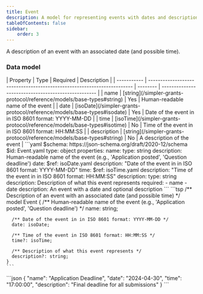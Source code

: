 ```yaml
---
title: Event
description: A model for representing events with dates and descriptions
tableOfContents: false
sidebar:
    order: 3
---
```



A description of an event with an associated date (and possible time).

### Data model

<Tabs>
  <TabItem label="Table">
  | Property    | Type                                                                    | Required | Description                                         |
  | ----------- | ----------------------------------------------------------------------- | -------- | --------------------------------------------------- |
  | name        | [string](/simpler-grants-protocol/reference/models/base-types#string)   | Yes      | Human-readable name of the event                    |
  | date        | [isoDate](/simpler-grants-protocol/reference/models/base-types#isodate) | Yes      | Date of the event in in ISO 8601 format: YYYY-MM-DD |
  | time        | [isoTime](/simpler-grants-protocol/reference/models/base-types#isotime) | No       | Time of the event in in ISO 8601 format: HH:MM:SS   |
  | description | [string](/simpler-grants-protocol/reference/models/base-types#string)   | No       | A description of the event                          |
  </TabItem>

  <TabItem label="JSON Schema">
  ```yaml
  $schema: https://json-schema.org/draft/2020-12/schema
  $id: Event.yaml
  type: object
  properties:
    name:
      type: string
      description: Human-readable name of the event (e.g., 'Application posted', 'Question deadline')
    date:
      $ref: isoDate.yaml
      description: "Date of the event in in ISO 8601 format: YYYY-MM-DD"
    time:
      $ref: isoTime.yaml
      description: "Time of the event in in ISO 8601 format: HH:MM:SS"
    description:
      type: string
      description: Description of what this event represents
  required:
    - name
    - date
  description: An event with a date and optional description
  ```
  </TabItem>

  <TabItem label="TypeSpec">
    ```tsp
    /** Description of an event with an associated date (and possible time) */
    model Event {
      /** Human-readable name of the event (e.g., 'Application posted', 'Question deadline') */
      name: string;

      /** Date of the event in in ISO 8601 format: YYYY-MM-DD */
      date: isoDate;

      /** Time of the event in ISO 8601 format: HH:MM:SS */
      time?: isoTime;

      /** Description of what this event represents */
      description?: string;
    }
    ```
  </TabItem>

  <TabItem label="Example">
  ```json
  {
    "name": "Application Deadline",
    "date": "2024-04-30",
    "time": "17:00:00",
    "description": "Final deadline for all submissions"
  }
  ```
  </TabItem>
</Tabs> 
